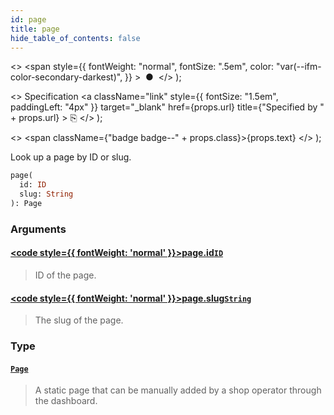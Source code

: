 ```yaml
---
id: page
title: page
hide_table_of_contents: false
---
```


  <>
    <span
      style={{
        fontWeight: "normal",
        fontSize: ".5em",
        color: "var(--ifm-color-secondary-darkest)",
      }}
    >
      &nbsp;●&nbsp;
    </span>
  </>
);

  <>
    Specification
    <a
      className="link"
      style={{ fontSize: "1.5em", paddingLeft: "4px" }}
      target="\_blank"
      href={props.url}
      title={"Specified by " + props.url}
    >
      ⎘
    </a>
  </>
);

  <>
    <span className={"badge badge--" + props.class}>{props.text}</span>
  </>
);

Look up a page by ID or slug.

```graphql
page(
  id: ID
  slug: String
): Page
```

### Arguments

#### [<code style={{ fontWeight: 'normal' }}>page.<b>id</b></code>](#)<Bullet />[`ID`](../../api-reference/miscellaneous/scalars/id) <Badge class="secondary" text="scalar"/> <Badge class="secondary" text="miscellaneous"/>

> ID of the page.

#### [<code style={{ fontWeight: 'normal' }}>page.<b>slug</b></code>](#)<Bullet />[`String`](../../api-reference/miscellaneous/scalars/string) <Badge class="secondary" text="scalar"/> <Badge class="secondary" text="miscellaneous"/>

> The slug of the page.

### Type

#### [`Page`](../../api-reference/pages/objects/page) <Badge class="secondary" text="object"/> <Badge class="secondary" text="pages"/>

> A static page that can be manually added by a shop operator through the dashboard.
